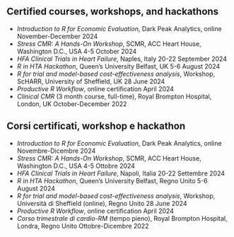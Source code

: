 ::: {.content-visible when-profile="english"}
# Certified courses, workshops, and hackathons

- *Introduction to R for Economic Evaluation*, Dark Peak Analytics, online \hfill November-December 2024
- *Stress CMR: A Hands-On Workshop*, SCMR, ACC Heart House, Washington D.C., USA \hfill 4-5 October 2024
- *HFA Clinical Trials in Heart Failure*, Naples, Italy \hfill 20-22 September 2024
- *R in HTA Hackathon*, Queen’s University Belfast, UK \hfill 5-6 August 2024
- *R for trial and model-based cost-effectiveness analysis*, Workshop, ScHARR, University of Sheffield, UK \hfill 28 June 2024
- *Productive R Workflow*, online certification \hfill April 2024
- *Clinical CMR* (3 month course, full-time), Royal Brompton Hospital, London, UK \hfill October-December 2022

:::

::: {.content-visible when-profile="italian"}
# Corsi certificati, workshop e hackathon

- *Introduction to R for Economic Evaluation*, Dark Peak Analytics, online \hfill Novembre-Dicembre  2024
- *Stress CMR: A Hands-On Workshop*, SCMR, ACC Heart House, Washington D.C., USA \hfill 4-5 Ottobre 2024
- *HFA Clinical Trials in Heart Failure*, Napoli, Italia \hfill 20-22 Settembre 2024
- *R in HTA Hackathon*, Queen’s University Belfast, Regno Unito  \hfill 5-6 August 2024
- *R for trial and model-based cost-effectiveness analysis*, Workshop, Università di Sheffield (online), Regno Unito  \hfill 28 June 2024
- *Productive R Workflow*, online certification \hfill April 2024
- *Corso trimestrale di cardio-RM* (tempo pieno), Royal Brompton Hospital, Londra, Regno Unito \hfill Ottobre-Dicembre 2022

:::